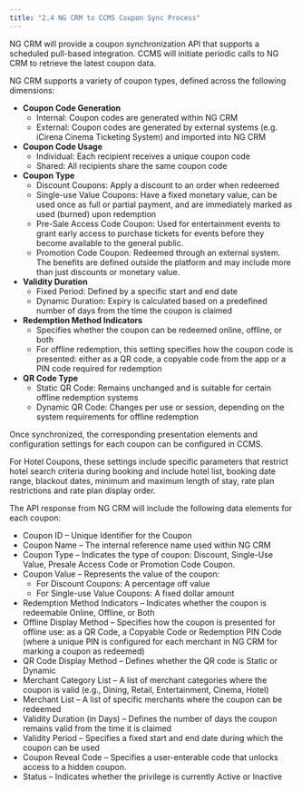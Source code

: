 ```yaml
---
title: "2.4 NG CRM to CCMS Coupon Sync Process"
---
```



NG CRM will provide a coupon synchronization API that supports a scheduled pull-based integration. CCMS will initiate periodic calls to NG CRM to retrieve the latest coupon data.

NG CRM supports a variety of coupon types, defined across the following dimensions:

- **Coupon Code Generation**
    - Internal: Coupon codes are generated within NG CRM
    - External: Coupon codes are generated by external systems (e.g. iCirena Cinema Ticketing System) and imported into NG CRM
- **Coupon Code Usage**
    - Individual: Each recipient receives a unique coupon code
    - Shared: All recipients share the same coupon code
- **Coupon Type**
    - Discount Coupons: Apply a discount to an order when redeemed
    - Single-use Value Coupons: Have a fixed monetary value, can be used once as full or partial payment, and are immediately marked as used (burned) upon redemption
    - Pre-Sale Access Code Coupon: Used for entertainment events to grant early access to purchase tickets for events before they become available to the general public.
    - Promotion Code Coupon: Redeemed through an external system. The benefits are defined outside the platform and may include more than just discounts or monetary value.
- **Validity Duration**
    - Fixed Period: Defined by a specific start and end date
    - Dynamic Duration: Expiry is calculated based on a predefined number of days from the time the coupon is claimed
- **Redemption Method Indicators**
    - Specifies whether the coupon can be redeemed online, offline, or both
    - For offline redemption, this setting specifies how the coupon code is presented: either as a QR code, a copyable code from the app or a PIN code required for redemption
- **QR Code Type**
    - Static QR Code: Remains unchanged and is suitable for certain offline redemption systems
    - Dynamic QR Code: Changes per use or session, depending on the system requirements for offline redemption

Once synchronized, the corresponding presentation elements and configuration settings for each coupon can be configured in CCMS.

For Hotel Coupons, these settings include specific parameters that restrict hotel search criteria during booking and include hotel list, booking date range, blackout dates, minimum and maximum length of stay, rate plan restrictions and rate plan display order.

The API response from NG CRM will include the following data elements for each coupon:

- Coupon ID – Unique Identifier for the Coupon
- Coupon Name – The internal reference name used within NG CRM
- Coupon Type – Indicates the type of coupon: Discount, Single-Use Value, Presale Access Code or Promotion Code Coupon.
- Coupon Value – Represents the value of the coupon:
    - For Discount Coupons: A percentage off value
    - For Single-use Value Coupons: A fixed dollar amount
- Redemption Method Indicators – Indicates whether the coupon is redeemable Online, Offline, or Both
- Offline Display Method – Specifies how the coupon is presented for offline use: as a QR Code, a Copyable Code or Redemption PIN Code (where a unique PIN is configured for each merchant in NG CRM for marking a coupon as redeemed)
- QR Code Display Method – Defines whether the QR code is Static or Dynamic
- Merchant Category List – A list of merchant categories where the coupon is valid (e.g., Dining, Retail, Entertainment, Cinema, Hotel)
- Merchant List – A list of specific merchants where the coupon can be redeemed
- Validity Duration (in Days) – Defines the number of days the coupon remains valid from the time it is claimed
- Validity Period – Specifies a fixed start and end date during which the coupon can be used
- Coupon Reveal Code – Specifies a user-enterable code that unlocks access to a hidden coupon.
- Status – Indicates whether the privilege is currently Active or Inactive
